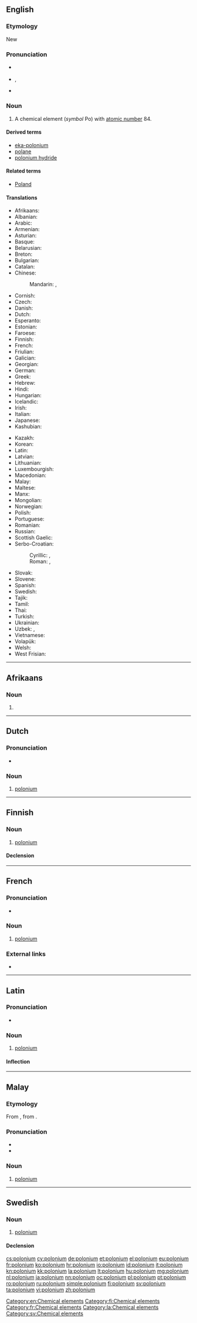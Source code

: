 {{also|Polonium|polónium}}
==English==

{{elements|Po|bismuth|Bi|astatine|At}}

===Etymology===
New {{etyl|la|en}} {{term|Polonia||Poland|lang=la}}

===Pronunciation===
* {{a|RP}} {{IPA|/pəˈləʊniəm/|lang=en}}
* {{a|US}} {{enPR|pəlōʹnēəm}}, {{IPA|/pəˈloʊniəm/|lang=en}}
* {{rhymes|əʊniəm|lang=en}}

===Noun===
{{en-noun|-|s}}
{{wikipedia}}

# A chemical element (''symbol'' Po) with [[atomic number]] 84.

====Derived terms====
* [[eka-polonium]]
* [[polane]]
* [[polonium hydride]]

====Related terms====
* [[Poland]]<!--after which polonium is named-->

====Translations====
{{trans-top|chemical element}}
* Afrikaans: {{t|af|polonium}}
* Albanian: {{t|sq|polonium}}
* Arabic: {{t|ar|بُولُونْيُوم|tr=bulunyum|m}}
* Armenian: {{t|hy|պոլոնիում}}
* Asturian: {{t|ast|poloniu|m}}
* Basque: {{t|eu|polonioa}}
* Belarusian: {{t|be|пало́нiй|m}}
* Breton: {{t|br|poloniom}}
* Bulgarian: {{t|bg|поло́ний|m}}
* Catalan: {{t|ca|poloni|m}}
* Chinese:
*: Mandarin: {{t+|cmn|釙|sc=Hani}}, {{t+|cmn|钋|tr=pō|sc=Hani}}
* Cornish: {{t|kw|polonyum}}
* Czech: {{t+|cs|polonium|n}}
* Danish: {{t|da|polonium|n}}
* Dutch: {{t+|nl|polonium|n}}
* Esperanto: {{t|eo|polonio}}
* Estonian: {{t|et|poloonium}}
* Faroese: {{t|fo|polonium|n}}
* Finnish: {{t+|fi|polonium}}
* French: {{t+|fr|polonium|m}}
* Friulian: {{t|fur|poloni}}
* Galician: {{t+|gl|polonio|m}}
* Georgian: {{t|ka|პოლონიუმი}}
* German: {{t+|de|Polonium|n}}
* Greek: {{t+|el|πολώνιο|n}}
* Hebrew: {{t+|he|פולוניום|tr=polonyum}}
* Hindi: {{t|hi|तोयातु|tr=toyaatu|sc=Deva}}
* Hungarian: {{t+|hu|polónium}}
* Icelandic: {{t+|is|pólon}}
* Irish: {{t|ga|polóiniam}}
* Italian: {{t+|it|polonio|m}}
* Japanese: {{t+|ja|ポロニウム|tr=poroniumu}}
* Kashubian: {{t|csb|pòlón}}
{{trans-mid}}
* Kazakh: {{t|kk|полоний|sc=Cyrl}}
* Korean: {{t+|ko|폴로늄|tr=pollonyum}}
* Latin: {{t+|la|polonium}}
* Latvian: {{t|lv|polonijs}}
* Lithuanian: {{t+|lt|polonis}}
* Luxembourgish: {{t|lb|Polonium}}
* Macedonian: {{t|mk|полониум|m}}
* Malay: {{t|ms|polonium}}
* Maltese: {{t|mt|polonju}}
* Manx: {{t|gv|polonium}}
* Mongolian: {{t|mn|полони}}
* Norwegian: {{t|no|polonium}}
* Polish: {{t+|pl|polon|m}}
* Portuguese: {{t+|pt|polónio|m}}
* Romanian: {{t+|ro|poloniu|n}}
* Russian: {{t+|ru|поло́ний|m}}
* Scottish Gaelic: {{t|gd|polòiniam}}
* Serbo-Croatian:
*: Cyrillic: {{t|sh|полониjум|m}}, {{t|sh|полониj|m}}
*: Roman: {{t|sh|polonijum|m}}, {{t+|sh|polonij|m}}
* Slovak: {{t|sk|polonium|n}}
* Slovene: {{t+|sl|polonij|m}}
* Spanish: {{t+|es|polonio|m}}
* Swedish: {{t+|sv|polonium|n}}
* Tajik: {{t|tg|полоний}}
* Tamil: {{t|ta|அனலியம்}}
* Thai: {{t|th|พอโลเนียม|tr=pholōniam}}
* Turkish: {{t+|tr|polonyum}}
* Ukrainian: {{t|uk|поло́нiй|m}}
* Uzbek: {{t|uz|poloniy}}, {{t|uz|полоний|tr=poloniy|sc=Cyrl}}
* Vietnamese: {{t|vi|poloni}}
* Volapük: {{t+|vo|polonin}}
* Welsh: {{t+|cy|poloniwm}}
* West Frisian: {{t|fy|polonium}}
{{trans-bottom}}

[[Category:en:Chemical elements]]

----

==Afrikaans==
{{elements|Po|bismut|Bi|astaat|At|lang=af}}

===Noun===
{{af-noun|-}}

# {{l|en|polonium}}

----

==Dutch==
{{wikipedia|lang=nl}}
{{elements|Po|bismut|Bi|astaat|At|lang=nl}}

===Pronunciation===
* {{audio|Nl-polonium.ogg|Audio|lang=nl}}

===Noun===
{{nl-noun|n|-|-}}

# [[#English|polonium]]

----

==Finnish==
{{wikipedia|lang=fi}}

===Noun===
{{fi-noun}}

# [[#English|polonium]]

====Declension====
{{fi-decl-risti|polonium|||a|i=0}}

[[Category:fi:Chemical elements]]

----

==French==
{{wikipedia|lang=fr}}

===Pronunciation===
* {{IPA|/pɔ.lɔ.njɔm/|lang=fr}}

===Noun===
{{fr-noun|m|-}}

# [[#English|polonium]]

===External links===
* {{R:TLFi}}

[[Category:fr:Chemical elements]]

----

==Latin==
{{wikipedia|lang=la}}

===Pronunciation===
* {{la-pronunc|polōnium}}

===Noun===
{{la-noun|polōnium||polōniī|n|second}}

# [[#English|polonium]]

====Inflection====
{{la-decl-2nd-N|polōni}}

[[Category:la:Chemical elements]]

----

==Malay==
{{wikipedia|lang=ms}}
{{elements|Po|timah wurung|Bi|astatin|At|lang=ms}}

===Etymology===
From {{etyl|en|ms}} {{term|polonium|lang=en}}, from {{etyl|la|ms}} {{term|Polonia|lang=la}}.

===Pronunciation===
* {{IPA|[poloniom]|[poloniəm]|[pəloniəm]|lang=ms}}
* {{rhymes|iom|jom|om|lang=ms}}

===Noun===
{{head|ms|noun}}

# [[#English|polonium]] {{gloss|chemical element}}

----

==Swedish==
{{wikipedia|lang=sv}}

===Noun===
{{sv-noun|n|-}}

# [[#English|polonium]]

====Declension====
{{sv-noun-unc-irreg-n|2=poloniumet}}

[[Category:sv:Chemical elements]]

[[cs:polonium]]
[[cy:polonium]]
[[de:polonium]]
[[et:polonium]]
[[el:polonium]]
[[eu:polonium]]
[[fr:polonium]]
[[ko:polonium]]
[[hr:polonium]]
[[io:polonium]]
[[id:polonium]]
[[it:polonium]]
[[kn:polonium]]
[[kk:polonium]]
[[la:polonium]]
[[lt:polonium]]
[[hu:polonium]]
[[mg:polonium]]
[[nl:polonium]]
[[ja:polonium]]
[[nn:polonium]]
[[oc:polonium]]
[[pl:polonium]]
[[pt:polonium]]
[[ro:polonium]]
[[ru:polonium]]
[[simple:polonium]]
[[fi:polonium]]
[[sv:polonium]]
[[ta:polonium]]
[[vi:polonium]]
[[zh:polonium]]